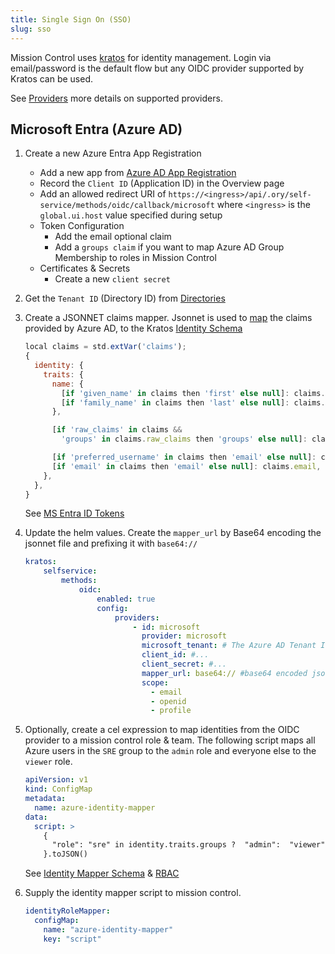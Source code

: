 ```yaml
---
title: Single Sign On (SSO)
slug: sso
---
```



Mission Control uses [kratos](https://www.ory.sh/kratos/) for identity management. Login via email/password is the default flow but any OIDC provider supported by Kratos can be used.

See [Providers](https://www.ory.sh/docs/kratos/social-signin/overview) more details on supported providers.

<Properties section="authentication"/>

## Microsoft Entra (Azure AD)

1. Create a new Azure Entra App Registration
    * Add a new app from [Azure AD App Registration](https://portal.azure.com/#view/Microsoft_AAD_IAM/ActiveDirectoryMenuBlade/~/RegisteredApps)
    * Record the `Client ID` (Application ID) in the Overview page
    * Add an allowed redirect URI of `https://<ingress>/api/.ory/self-service/methods/oidc/callback/microsoft` where `<ingress>` is the `global.ui.host` value specified during setup
    * Token Configuration
      * Add the email optional claim
      * Add a `groups claim` if you want to map Azure AD Group Membership to roles in Mission Control
    * Certificates & Secrets
      * Create a new `client secret`

2. Get the `Tenant ID` (Directory ID) from [Directories](https://portal.azure.com/#settings/directory)

3. Create a JSONNET claims mapper. Jsonnet is used to [map](https://www.ory.sh/docs/kratos/social-signin/data-mapping) the claims provided by Azure AD, to the Kratos [Identity Schema](https://github.com/flanksource/mission-control-chart/blob/main/chart/files/kratos-identity-schema.json)

    ```javascript
    local claims = std.extVar('claims');
    {
      identity: {
        traits: {
          name: {
            [if 'given_name' in claims then 'first' else null]: claims.given_name,
            [if 'family_name' in claims then 'last' else null]: claims.family_name,
          },

          [if 'raw_claims' in claims &&
            'groups' in claims.raw_claims then 'groups' else null]: claims.raw_claims.groups,

          [if 'preferred_username' in claims then 'email' else null]: claims.preferred_username,
          [if 'email' in claims then 'email' else null]: claims.email,
        },
      },
    }
    ```
    See [MS Entra ID Tokens](https://learn.microsoft.com/en-us/entra/identity-platform/id-token-claims-reference)

4. Update the helm values. Create the `mapper_url` by Base64 encoding the jsonnet file and prefixing it with `base64://`

    ```yaml title="values.yaml"
    kratos:
        selfservice:
            methods:
                oidc:
                    enabled: true
                    config:
                        providers:
                            - id: microsoft
                              provider: microsoft
                              microsoft_tenant: # The Azure AD Tenant Id
                              client_id: #...
                              client_secret: #...
                              mapper_url: base64:// #base64 encoded jsonnet schema
                              scope:
                                - email
                                - openid
                                - profile
    ```
    <p/>

5. Optionally, create a cel expression to map identities from the OIDC provider to a mission control role & team. 
    The following script maps all Azure users in the `SRE` group to the `admin` role and everyone else to the `viewer` role.

    ```yaml
    apiVersion: v1
    kind: ConfigMap                 
    metadata:                       
      name: azure-identity-mapper
    data:
      script: >
        {  
          "role": "sre" in identity.traits.groups ?  "admin":  "viewer"
        }.toJSON()
    ```
    <p/>

    See [Identity Mapper Schema](/reference/helm/mission-control#identity-mapper) & [RBAC](/reference/rbac)

6. Supply the identity mapper script to mission control.

    ```yaml title="values.yaml"
    identityRoleMapper:
      configMap:
        name: "azure-identity-mapper"
        key: "script"
    ```
